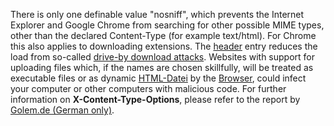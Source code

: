 There is only one definable value "nosniff", which prevents the Internet Explorer and Google Chrome from searching for other possible MIME types, other than the declared Content-Type (for example text/html). For Chrome this also applies to downloading extensions. The [[Header/EN|header]] entry reduces the load from so-called [https://en.wikipedia.org/wiki/Drive-by_download drive-by download attacks]. Websites with support for uploading files which, if the names are chosen skillfully, will be treated as executable files or as dynamic [[HTML|HTML-Datei]] by the [[Browser]], could infect your computer or other computers with malicious code. For further information on '''X-Content-Type-Options''', please refer to the report by [https://www.golem.de/news/cross-site-scripting-javascript-code-in-bilder-einbetten-1411-110264-2.html Golem.de (German only)].